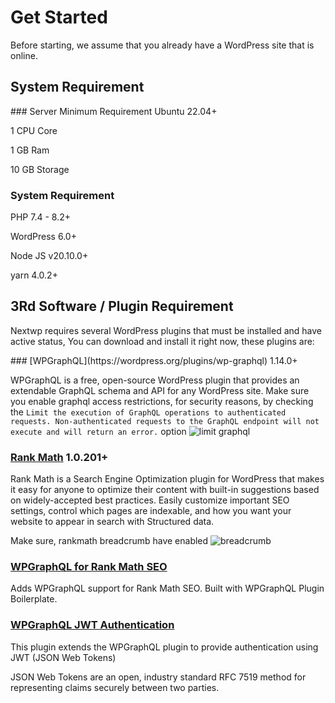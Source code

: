 # Get Started
Before starting, we assume that you already have a WordPress site that is online.

## System Requirement

<Steps>
### Server Minimum Requirement
Ubuntu 22.04+

1 CPU Core

1 GB Ram

10 GB Storage


### System Requirement
PHP 7.4 - 8.2+

WordPress 6.0+

Node JS v20.10.0+

yarn 4.0.2+



</Steps>

## 3Rd Software / Plugin Requirement
Nextwp requires several WordPress plugins that must be installed and have active status, You can download and install it right now, these plugins are:

 
<Steps>
### [WPGraphQL](https://wordpress.org/plugins/wp-graphql) 1.14.0+
 
WPGraphQL is a free, open-source WordPress plugin that provides an extendable GraphQL schema and API for any WordPress site.
Make sure you enable graphql access restrictions, for security reasons, by checking the `Limit the execution of GraphQL operations to authenticated requests. Non-authenticated requests to the GraphQL endpoint will not execute and will return an error.` option
![limit graphql](/limitgraphql.png)

### [Rank Math](https://wordpress.org/plugins/seo-by-rank-math/) 1.0.201+
 
Rank Math is a Search Engine Optimization plugin for WordPress that makes it easy for anyone to optimize their content with built-in suggestions based on widely-accepted best practices. Easily customize important SEO settings, control which pages are indexable, and how you want your website to appear in search with Structured data.

Make sure, rankmath breadcrumb have enabled
![breadcrumb](/breadcrumb.png)

### [WPGraphQL for Rank Math SEO](/wp-graphql-rank-math.zip)

Adds WPGraphQL support for Rank Math SEO. Built with WPGraphQL Plugin Boilerplate.

### [WPGraphQL JWT Authentication](/wp-graphql-jwt-authentication.zip)

This plugin extends the WPGraphQL plugin to provide authentication using JWT (JSON Web Tokens)

JSON Web Tokens are an open, industry standard RFC 7519 method for representing claims securely between two parties.
</Steps>